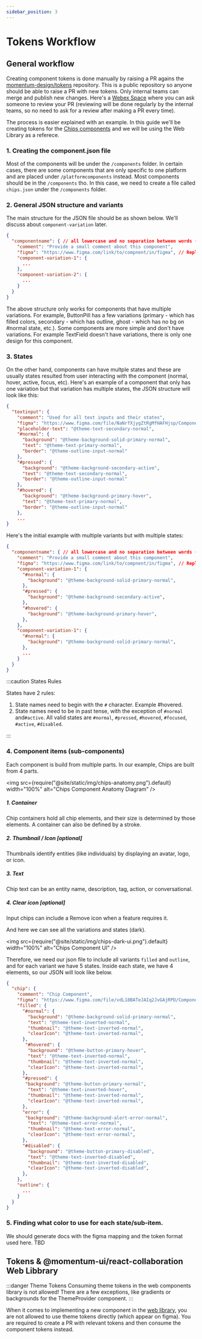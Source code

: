 ```yaml
---
sidebar_position: 3
---
```


# Tokens Workflow

## General workflow

Creating component tokens is done manually by raising a PR agains the [momentum-design/tokens](https://github.com/momentum-design/tokens) repository.
This is a public repository so anyone should be able to raise a PR with new tokens. Only internal teams can merge and publish new changes.
Here's a [Webex Space](webexteams://im?space=f1c18690-b164-11eb-ad5a-1da905e79d40) where you can ask someone to review your PR (reviewing will be
done regularly by the internal teams, so no need to ask for a review after making a PR every time).

The process is easier explained with an example. In this guide we'll be creating tokens for the [Chips components](https://www.figma.com/file/vdL18BATeJAIq2JvGAjRPD/Components---Web?node-id=40290%3A64182)
and we will be using the Web Library as a referece.

### 1. Creating the component.json file

Most of the components will be under the `/components` folder. In certain cases, there are some components that are only specific to one platform and are placed under `/platformcomponents` instead. Most components should be in the `/components` tho.
In this case, we need to create a file called `chips.json` under the `/components` folder.

### 2. General JSON structure and variants

The main structure for the JSON file should be as shown below. We'll discuss about `component-variation` later.

```json
{
  "componentname": { // all lowercase and no separation between words (no spce, no dash etc)
    "comment": "Provide a small comment about this component",
    "figma": "https://www.figma.com/link/to/compnent/in/figma", // Replace with correct link
    "component-variation-1": {
      ...
    },
    "component-variation-2": {
      ...
    }
  }
}
```

The above structure only works for components that have multiple variations. For example, ButtonPill has a few variations (primary - which has filled colors, secondary - which has outline, ghost - which has no bg on #normal state, etc.).
Some components are more simple and don't have variations. For example TextField doesn't have variations, there is only one design for this component.

### 3. States

On the other hand, components can have multple states and these are usually states resulted from user interacting with the
component (normal, hover, active, focus, etc). Here's an example of a component that only has one variation but that variation has multiple states, the JSON structure will look like this:

```json
{
  "textinput": {
    "comment": "Used for all text inputs and their states",
    "figma": "https://www.figma.com/file/NaNrfXjygZtRgMfHAFHjsp/Components---Windows%2BWeb?node-id=4429%3A871",
    "placeholder-text": "@theme-text-secondary-normal",
    "#normal": {
      "background": "@theme-background-solid-primary-normal",
      "text": "@theme-text-primary-normal",
      "border": "@theme-outline-input-normal"
    },
    "#pressed": {
      "background": "@theme-background-secondary-active",
      "text": "@theme-text-secondary-normal",
      "border": "@theme-outline-input-normal"
    },
    "#hovered": {
      "background": "@theme-background-primary-hover",
      "text": "@theme-text-primary-normal",
      "border": "@theme-outline-input-normal"
    },
    ...
}
```

Here's the initial example with multiple variants but with multiple states:

```json
{
  "componentname": { // all lowercase and no separation between words (no spce, no dash etc)
    "comment": "Provide a small comment about this component",
    "figma": "https://www.figma.com/link/to/compnent/in/figma", // Replace with correct link
    "component-variation-1": {
      "#normal": {
        "background": "@theme-background-solid-primary-normal",
      },
      "#pressed": {
        "background": "@theme-background-secondary-active",
      },
      "#hovered": {
        "background": "@theme-background-primary-hover",
      },
    },
    "component-variation-1": {
      "#normal": {
        "background": "@theme-background-solid-primary-normal",
      },
      ...
    }
  }
}
```

:::caution States Rules

States have 2 rules:

1. State names need to begin with the `#` character. Example #hovered.
2. State names need to be in past tense, with the exception of `#normal` and`#active`. All valid states are `#normal`, `#pressed`, `#hovered`, `#focused`, `#active`, `#disabled`.

:::

### 4. Component items (sub-components)

Each component is build from multiple parts. In our example, Chips are built from 4 parts.

<img src={require("@site/static/img/chips-anatomy.png").default} width="100%" alt="Chips Component Anatomy Diagram" />

##### 1. Container

Chip containers hold all chip elements, and their size is determined by those elements. A container can also be defined by a stroke.

##### 2. Thumbnail / Icon [optional]

Thumbnails identify entities (like individuals) by displaying an avatar, logo, or icon.

##### 3. Text

Chip text can be an entity name, description, tag, action, or conversational.

##### 4. Clear icon [optional]

Input chips can include a Remove icon when a feature requires it.

And here we can see all the variations and states (dark).

<img src={require("@site/static/img/chips-dark-ui.png").default} width="100%" alt="Chips Component UI" />

Therefore, we need our json file to include all variants `filled` and `outline`, and for each variant we have 5 states. Inside each state, we have 4 elements, so our JSON will look like below.

```json
{
  "chip": {
    "comment": "Chip Component",
    "figma": "https://www.figma.com/file/vdL18BATeJAIq2JvGAjRPD/Components---Web?node-id=40290%3A64182",
    "filled": {
      "#normal": {
        "background": "@theme-background-solid-primary-normal",
        "text": "@theme-text-inverted-normal",
        "thumbnail": "@theme-text-inverted-normal",
        "clearIcon": "@theme-text-inverted-normal",
      },
       "#hovered": {
        "background": "@theme-button-primary-hover",
        "text": "@theme-text-inverted-normal",
        "thumbnail": "@theme-text-inverted-normal",
        "clearIcon": "@theme-text-inverted-normal",
      },
      "#pressed": {
       "background": "@theme-button-primary-normal",
        "text": "@theme-text-inverted-hover",
        "thumbnail": "@theme-text-inverted-normal",
        "clearIcon": "@theme-text-inverted-normal",
      },
      "error": {
       "background": "@theme-background-alert-error-normal",
        "text": "@theme-text-error-normal",
        "thumbnail": "@theme-text-error-normal",
        "clearIcon": "@theme-text-error-normal",
      },
      "#disabled": {
        "background": "@theme-button-primary-disabled",
        "text": "@theme-text-inverted-disabled",
        "thumbnail": "@theme-text-inverted-disabled",
        "clearIcon": "@theme-text-inverted-disabled",
      },
    },
    "outline": {
      ...
    }
  }
}
```

### 5. Finding what color to use for each state/sub-item.

We should generate docs with the figma mapping and the token format used here.
TBD

## Tokens & @momentum-ui/react-collaboration Web Libbrary

:::danger Theme Tokens
Consuming theme tokens in the web components library is not allowed! There are a few exceptions, like gradients or backgrounds for
the ThemeProvider component.
:::

When it comes to implementing a new component in the [web library](https://github.com/momentum-design/momentum-react-v2),
you are not allowed to use theme tokens directly (which appear on figma). You are required to create a PR with relevant tokens
and then consume the component tokens instead.
